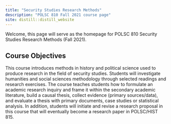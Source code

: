 ```yaml
---
title: "Security Studies Research Methods"
description: "POLSC 810 Fall 2021 course page"
site: distill::distill_website
---
```


Welcome, this page will serve as the homepage for POLSC 810 Security Studies Research Methods (Fall 2021).


## Course Objectives

This course introduces methods in history and political science used to produce research in the field of security studies. Students will investigate humanities and social sciences methodology through selected readings and research exercises. The course teaches students how to formulate an academic research inquiry and frame it within the secondary academic literature, build a causal thesis, collect evidence (primary sources/data), and evaluate a thesis with primary documents, case studies or statistical analysis. In addition, students will initiate and revise a research proposal in this course that will eventually become a research paper in POLSC/HIST 815.

